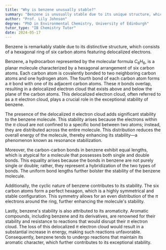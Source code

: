```yaml
---
title: "Why is benzene unusually stable?"
summary: "Benzene is unusually stable due to its unique structure, which features a ring of six carbon atoms with delocalised electrons."
author: "Prof. Lily Johnson"
degree: "PhD in Environmental Chemistry, University of Edinburgh"
tutor_type: "IB Chemistry Tutor"
date: 2024-05-17
---
```


Benzene is remarkably stable due to its distinctive structure, which consists of a hexagonal ring of six carbon atoms featuring delocalized electrons.

Benzene, a hydrocarbon represented by the molecular formula $C_6H_6$, is a planar molecule characterized by a hexagonal arrangement of six carbon atoms. Each carbon atom is covalently bonded to two neighboring carbon atoms and one hydrogen atom. The fourth bond of each carbon atom forms a $\pi$ bond with one of its adjacent carbon atoms. These $\pi$ bonds overlap, resulting in a delocalized electron cloud that exists above and below the plane of the carbon atoms. This delocalized electron cloud, often referred to as a $\pi$ electron cloud, plays a crucial role in the exceptional stability of benzene.

The presence of the delocalized $\pi$ electron cloud adds significant stability to the benzene molecule. This stability arises because the electrons within the $\pi$ cloud are not confined to a specific bond between two atoms; instead, they are distributed across the entire molecule. This distribution reduces the overall energy of the molecule, thereby enhancing its stability—a phenomenon known as resonance stabilization.

Moreover, the carbon-carbon bonds in benzene exhibit equal lengths, which is atypical for a molecule that possesses both single and double bonds. This equality arises because the bonds in benzene are not purely single or double; rather, they represent a hybridization of the two types of bonds. The uniform bond lengths further bolster the stability of the benzene molecule.

Additionally, the cyclic nature of benzene contributes to its stability. The six carbon atoms form a perfect hexagon, which is a highly symmetrical and stable configuration. This symmetry allows for an even distribution of the $\pi$ electrons around the ring, further enhancing the molecule's stability.

Lastly, benzene's stability is also attributed to its aromaticity. Aromatic compounds, including benzene and its derivatives, are renowned for their stability and resistance to reactions that would disrupt their $\pi$ electron cloud. The loss of this delocalized $\pi$ electron cloud would result in a substantial increase in energy, making such reactions unfavorable. Consequently, benzene tends to undergo reactions that maintain its aromatic character, which further contributes to its exceptional stability.
    